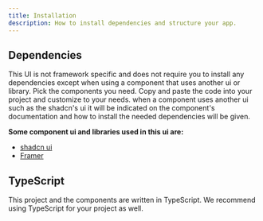 ```yaml
---
title: Installation
description: How to install dependencies and structure your app.
---
```



## Dependencies 

This UI is not framework specific and does not require you to install any dependencies except when using a component that uses another ui or library.
Pick the components you need. Copy and paste the code into your project and customize to your needs.
when a component uses another ui such as the shadcn's ui it will be indicated on the component's documentation and how to install the needed dependencies will be given.

**Some component ui and libraries used in  this ui are:**
- [shadcn ui](https://ui.shadcn.com/docs/installation)
- [Framer](https://www.framer.com/motion/introduction/##installation)


## TypeScript

This project and the components are written in TypeScript. We recommend using TypeScript for your project as well.